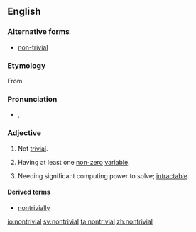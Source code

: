 ==English==

===Alternative forms===
* [[non-trivial]]

===Etymology===
From {{prefix|non|trivial}}

===Pronunciation===
* {{a|UK}} {{IPA|/ˌnɒnˈtɹɪ.vi.əl/}}, {{X-SAMPA|/%nQn"tr\I.vi.@l/}}

===Adjective===
{{wikipedia}}
{{en-adj}}

# Not [[trivial]].
# {{context|mathematics}} Having at least one [[non-zero]] [[variable]].
# {{context|computing}} Needing significant computing power to solve; [[intractable]].

====Derived terms====
* [[nontrivially]]

[[io:nontrivial]]
[[sv:nontrivial]]
[[ta:nontrivial]]
[[zh:nontrivial]]